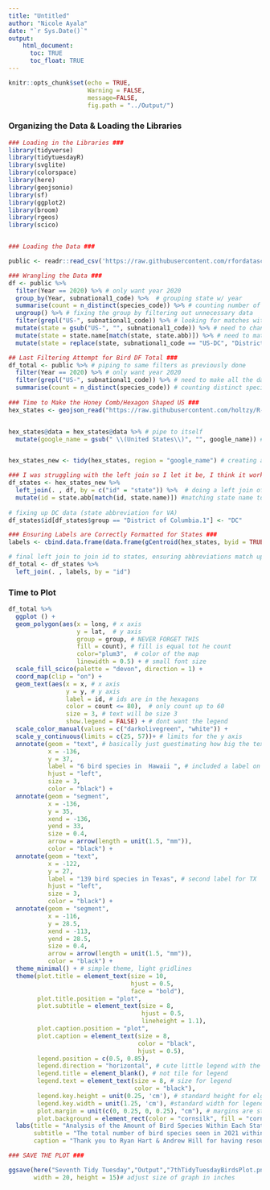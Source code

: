 ```yaml
---
title: "Untitled"
author: "Nicole Ayala"
date: "`r Sys.Date()`"
output: 
    html_document:
      toc: TRUE
      toc_float: TRUE
---
```


```r
knitr::opts_chunk$set(echo = TRUE,
                      Warning = FALSE, 
                      message=FALSE, 
                      fig.path = "../Output/")
```
### Organizing the Data & Loading the Libraries
```r
### Loading in the Libraries ###
library(tidyverse)
library(tidytuesdayR)
library(svglite)
library(colorspace)
library(here)
library(geojsonio)
library(sf)
library(ggplot2)
library(broom) 
library(rgeos)
library(scico)


### Loading the Data ###

public <- readr::read_csv('https://raw.githubusercontent.com/rfordatascience/tidytuesday/master/data/2023/2023-01-10/PFW_2021_public.csv')

### Wrangling the Data ###
df <- public %>% 
  filter(Year == 2020) %>% # only want year 2020
  group_by(Year, subnational1_code) %>%  # grouping state w/ year
  summarise(count = n_distinct(species_code)) %>% # counting number of distinct bird species in each state
  ungroup() %>% # fixing the group by filtering out unnecessary data
  filter(grepl("US-", subnational1_code)) %>% # looking for matches with US- only, no CA-
  mutate(state = gsub("US-", "", subnational1_code)) %>% # need to change the state names (global substitutions)
  mutate(state = state.name[match(state, state.abb)]) %>% # need to match state name with actual abbreviation
  mutate(state = replace(state, subnational1_code == "US-DC", "District of Columbia")) # specific example would be D.C. in the US

## Last Filtering Attempt for Bird DF Total ###
df_total <- public %>% # piping to same filters as previously done
  filter(Year == 2020) %>% # only want year 2020
  filter(grepl("US-", subnational1_code)) %>% # need to make all the data follow US- format, ignore the rest of the data
  summarise(count = n_distinct(species_code)) # counting distinct species of birds
  
### Time to Make the Honey Comb/Hexagon Shaped US ###
hex_states <- geojson_read("https://raw.githubusercontent.com/holtzy/R-graph-gallery/master/DATA/us_states_hexgrid.geojson.json", what = "sp") # used what I found on the web for the hexagon shapes


hex_states@data = hex_states@data %>% # pipe to itself
  mutate(google_name = gsub(" \\(United States\\)", "", google_name)) # learned this from andrew hill @ carto.com, adds the abbreviations for each state


hex_states_new <- tidy(hex_states, region = "google_name") # creating a data frame with google's abbreviations of US states to make it more accurate

### I was struggling with the left join so I let it be, I think it worked out ###
df_states <- hex_states_new %>% 
  left_join(. , df, by = c("id" = "state")) %>%  # doing a left join of state name being defined within a hexagon, matching it to id data
  mutate(id = state.abb[match(id, state.name)]) #matching state name to state abbreviation
  
# fixing up DC data (state abbreviation for VA)
df_states$id[df_states$group == "District of Columbia.1"] <- "DC"

### Ensuring Labels are Correctly Formatted for States ###
labels <- cbind.data.frame(data.frame(gCentroid(hex_states, byid = TRUE), id = hex_states@data$iso3166_2))

# final left join to join id to states, ensuring abbreviations match up with id in the data 
df_total <- df_states %>% 
  left_join(. , labels, by = "id")
```
### Time to Plot

```r
df_total %>% 
  ggplot () +
  geom_polygon(aes(x = long, # x axis
                   y = lat,  # y axis
                   group = group, # NEVER FORGET THIS
                   fill = count), # fill is equal tot he count
                   color="plum3",  # color of the map
                   linewidth = 0.5) + # small font size
  scale_fill_scico(palette = "devon", direction = 1) +
  coord_map(clip = "on") +
  geom_text(aes(x = x, # x axis
                y = y, # y axis
                label = id, # ids are in the hexagons
                color = count <= 80),  # only count up to 60 
                size = 3, # text will be size 3
                show.legend = FALSE) + # dont want the legend
  scale_color_manual(values = c("darkolivegreen", "white")) +
  scale_y_continuous(limits = c(25, 57))+ # limits for the y axis
  annotate(geom = "text", # basically just guestimating how big the text should be for each state
           x = -136, 
           y = 37, 
           label = "6 bird species in  Hawaii ", # included a label on HI and TX
           hjust = "left",
           size = 3, 
           color = "black") +
  annotate(geom = "segment", 
           x = -136,
           y = 35, 
           xend = -136, 
           yend = 33, 
           size = 0.4,  
           arrow = arrow(length = unit(1.5, "mm")),
           color = "black") +
  annotate(geom = "text", 
           x = -122, 
           y = 27,
           label = "139 bird species in Texas", # second label for TX
           hjust = "left", 
           size = 3, 
           color = "black") +
  annotate(geom = "segment", 
           x = -116, 
           y = 28.5, 
           xend = -113, 
           yend = 28.5, 
           size = 0.4,  
           arrow = arrow(length = unit(1.5, "mm")), 
           color = "black") +
  theme_minimal() + # simple theme, light gridlines
  theme(plot.title = element_text(size = 10, 
                                  hjust = 0.5,
                                  face = "bold"),
        plot.title.position = "plot",
        plot.subtitle = element_text(size = 8, 
                                     hjust = 0.5,
                                     lineheight = 1.1),
        plot.caption.position = "plot",
        plot.caption = element_text(size = 8, 
                                    color = "black",
                                    hjust = 0.5),
        legend.position = c(0.5, 0.85),
        legend.direction = "horizontal", # cute little legend with the gradient depicting the amount fo birds in each state
        legend.title = element_blank(), # not tile for legend
        legend.text = element_text(size = 8, # size for legend
                                   color = "black"),
        legend.key.height = unit(0.25, 'cm'), # standard height for elgend
        legend.key.width = unit(1.25, 'cm'), #standard width for legend key
        plot.margin = unit(c(0, 0.25, 0, 0.25), "cm"), # margins are standard
        plot.background = element_rect(color = "cornsilk", fill = "cornsilk")) + # background color
  labs(title = "Analysis of the Amount of Bird Species Within Each State in the United States",
       subtitle = "The total number of bird species seen in 2021 within the US by state",
       caption = "Thank you to Ryan Hart & Andrew Hill for having resources when using/loading in the hexabin plot design | NAA | Tidy Tuesday 7")

### SAVE THE PLOT ###

ggsave(here("Seventh Tidy Tuesday","Output","7thTidyTuesdayBirdsPlot.png"),# names and saves ggplot
       width = 20, height = 15)# adjust size of graph in inches
```
